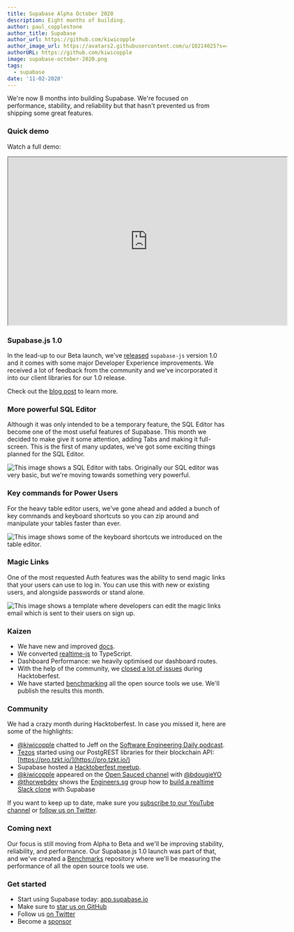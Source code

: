```yaml
---
title: Supabase Alpha October 2020
description: Eight months of building.
author: paul_copplestone
author_title: Supabase
author_url: https://github.com/kiwicopple
author_image_url: https://avatars2.githubusercontent.com/u/10214025?s=400&u=c6775be2ae667e2acae3ccd347fed62bb3f5b3e7&v=4
authorURL: https://github.com/kiwicopple
image: supabase-october-2020.png
tags:
  - supabase
date: '11-02-2020'
---
```


We're now 8 months into building Supabase. We're focused on performance, stability, and reliability but that hasn't prevented us from shipping some great features.

<!--truncate-->

### Quick demo

Watch a full demo:

<iframe
  className="w-full video-with-border"
  width="640"
  height="385"
  src="https://www.youtube-nocookie.com/embed/1gNDMMsUPI0"
  frameBorder="1"
  allow="accelerometer; autoplay; clipboard-write; encrypted-media; gyroscope; picture-in-picture"
  allowFullScreen
></iframe>

### Supabase.js 1.0

In the lead-up to our Beta launch, we've [released](https://supabase.io/blog/2020/10/30/improved-dx) `supabase-js` version 1.0 and it comes with some major Developer Experience improvements. We received a lot of feedback from the community and we've incorporated it into our client libraries for our 1.0 release.

Check out the [blog post](https://supabase.io/blog/2020/10/30/improved-dx) to learn more.

### More powerful SQL Editor

Although it was only intended to be a temporary feature, the SQL Editor has become one of the most useful features of Supabase. This month we decided to make give it some attention, adding Tabs and making it full-screen. This is the first of many updates, we've got some exciting things planned for the SQL Editor.

![This image shows a SQL Editor with tabs. Originally our SQL editor was very basic, but we're moving towards something very powerful.](/images/blog/sql-editor.png)

### Key commands for Power Users

For the heavy table editor users, we've gone ahead and added a bunch of key commands and keyboard shortcuts so you can zip around and manipulate your tables faster than ever.

![This image shows some of the keyboard shortcuts we introduced on the table editor.](/images/blog/keyboard-shortcuts.png)

### Magic Links

One of the most requested Auth features was the ability to send magic links that your users can use to log in. You can use this with new or existing users, and alongside passwords or stand alone.

![This image shows a template where developers can edit the magic links email which is sent to their users on sign up.](/images/blog/magic-links.png)

### Kaizen

- We have new and improved [docs](https://supabase.io/docs/reference/javascript/supabase-client).
- We converted [realtime-js](https://github.com/supabase/realtime-js/) to TypeScript.
- Dashboard Performance: we heavily optimised our dashboard routes.
- With the help of the community, we [closed a lot of issues](https://github.com/orgs/supabase/projects/5) during Hacktoberfest.
- We have started [benchmarking](https://github.com/supabase/benchmarks) all the open source tools we use. We'll publish the results this month.

### Community

We had a crazy month during Hacktoberfest. In case you missed it, here are some of the highlights:

- [@kiwicopple](https://twitter.com/kiwicopple) chatted to Jeff on the [Software Engineering Daily podcast](https://softwareengineeringdaily.com/2020/10/15/supabase-open-source-firebase-with-paul-copplestone/).
- [Tezos](https://twitter.com/TezosBakingBad/status/1318212875035512835) started using our PostgREST libraries for their blockchain API: [https://pro.tzkt.io/](https://pro.tzkt.io/)
- Supabase hosted a [Hacktoberfest meetup](https://www.youtube.com/watch?v=3_xRLTjvEiE).
- [@kiwicopple](https://twitter.com/kiwicopple) appeared on the [Open Sauced channel](https://www.youtube.com/watch?v=PHmiWXDx9-w) with [@bdougieYO](https://twitter.com/bdougieYO)
- [@thorwebdev](https://twitter.com/thorwebdev) shows the [Engineers.sg](http://engineers.sg) group how to [build a realtime Slack clone](https://engineers.sg/video/building-a-slack-clone-with-authentication-and-realtime-data-syncing-using-supabase-io-singaporejs--4119) with Supabase

If you want to keep up to date, make sure you [subscribe to our YouTube channel](https://www.youtube.com/channel/UCNTVzV1InxHV-YR0fSajqPQ) or [follow us on Twitter](https://twitter.com/supabase).

### Coming next

Our focus is still moving from Alpha to Beta and we'll be improving stability, reliability, and performance. Our Supabase.js 1.0 launch was part of that, and we've created a [Benchmarks](https://github.com/supabase/benchmarks/) repository where we'll be measuring the performance of all the open source tools we use.

### Get started

- Start using Supabase today: [app.supabase.io](https://app.supabase.io/)
- Make sure to [star us on GitHub](https://github.com/supabase/supabase)
- Follow us [on Twitter](https://twitter.com/supabase)
- Become a [sponsor](https://github.com/sponsors/supabase)
